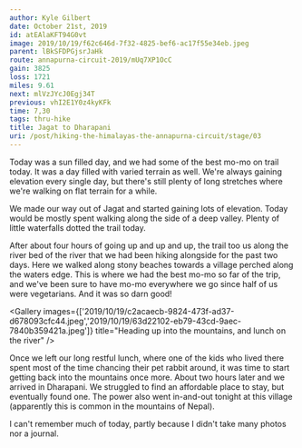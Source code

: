 ```yaml
---
author: Kyle Gilbert
date: October 21st, 2019
id: atEAlaKFT94G0vt
image: 2019/10/19/f62c646d-7f32-4825-bef6-ac17f55e34eb.jpeg
parent: lBkSFDPGjsrJaHk
route: annapurna-circuit-2019/mUq7XP1OcC
gain: 3825
loss: 1721
miles: 9.61
next: mlVzJYcJ0Egj34T
previous: vhI2E1Y0z4kyKFk
time: 7,30
tags: thru-hike
title: Jagat to Dharapani
uri: /post/hiking-the-himalayas-the-annapurna-circuit/stage/03
---
```


<Stats />

<Route />

Today was a sun filled day, and we had some of the best mo-mo on trail today. It
was a day filled with varied terrain as well. We're always gaining elevation
every single day, but there's still plenty of long stretches where we're
walking on flat terrain for a while.

We made our way out of Jagat and started gaining lots of elevation. Today would
be mostly spent walking along the side of a deep valley. Plenty of little
waterfalls dotted the trail today.

After about four hours of going up and up and up, the trail too us along the
river bed of the river that we had been hiking alongside for the past two days.
Here we walked along stony beaches towards a village perched along the waters
edge. This is where we had the best mo-mo so far of the trip, and we've been
sure to have mo-mo everywhere we go since half of us were vegetarians. And it
was so darn good!

<Gallery images={['2019/10/19/c2acaecb-9824-473f-ad37-d678093cfc44.jpeg','2019/10/19/63d22102-eb79-43cd-9aec-7840b359421a.jpeg']} title="Heading up into the mountains, and lunch on the river" />

Once we left our long restful lunch, where one of the kids who lived there spent
most of the time chancing their pet rabbit around, it was time to start getting
back into the mountains once more. About two hours later and we arrived in
Dharapani. We struggled to find an affordable place to stay, but eventually
found one. The power also went in-and-out tonight at this village (apparently
this is common in the mountains of Nepal).

I can't remember much of today, partly because I didn't take many
photos nor a journal.

